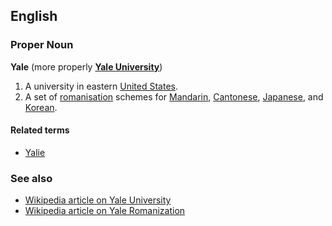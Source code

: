 ==English==
===Proper Noun===
'''Yale''' (more properly '''[[Yale University]]''')

# A university in eastern [[United States]].
# A set of [[romanisation]] schemes for [[Mandarin]], [[Cantonese]], [[Japanese]], and [[Korean]].

====Related terms====
*[[Yalie]]

===See also===
*[[w:Yale|Wikipedia article on Yale University]]
*[[w:Yale Romanization|Wikipedia article on Yale Romanization]]
